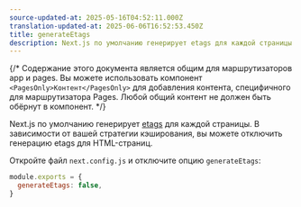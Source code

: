 ```yaml
---
source-updated-at: 2025-05-16T04:52:11.000Z
translation-updated-at: 2025-06-06T16:52:53.450Z
title: generateEtags
description: Next.js по умолчанию генерирует etags для каждой страницы. Узнайте, как отключить генерацию etags.
---
```


{/* Содержание этого документа является общим для маршрутизаторов app и pages. Вы можете использовать компонент `<PagesOnly>Контент</PagesOnly>` для добавления контента, специфичного для маршрутизатора Pages. Любой общий контент не должен быть обёрнут в компонент. */}

Next.js по умолчанию генерирует [etags](https://en.wikipedia.org/wiki/HTTP_ETag) для каждой страницы. В зависимости от вашей стратегии кэширования, вы можете отключить генерацию etags для HTML-страниц.

Откройте файл `next.config.js` и отключите опцию `generateEtags`:

```js filename="next.config.js"
module.exports = {
  generateEtags: false,
}
```